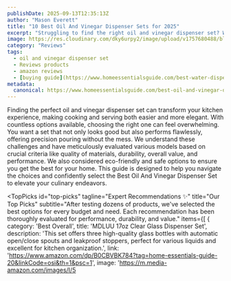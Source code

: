 ```yaml
---
publishDate: 2025-09-13T12:35:13Z
author: "Mason Everett"
title: "10 Best Oil And Vinegar Dispenser Sets for 2025"
excerpt: "Struggling to find the right oil and vinegar dispenser set? We've tested dozens to help you choose the best for your kitchen, ensuring precise pouring and a mess-free experience."
image: https://res.cloudinary.com/dky6urpy2/image/upload/v1757680488/blog_image_1757680488_rygcqk.webp
category: "Reviews"
tags:
  - oil and vinegar dispenser set
  - Reviews products
  - amazon reviews
  - [buying guide](https://www.homeessentialsguide.com/best-water-dispenser-with-ice-maker)
metadata:
  canonical: https://www.homeessentialsguide.com/best-oil-and-vinegar-dispenser-set
---
```



Finding the perfect oil and vinegar dispenser set can transform your kitchen experience, making cooking and serving both easier and more elegant. With countless options available, choosing the right one can feel overwhelming. You want a set that not only looks good but also performs flawlessly, offering precision pouring without the mess. We understand these challenges and have meticulously evaluated various models based on crucial criteria like quality of materials, durability, overall value, and performance. We also considered eco-friendly and safe options to ensure you get the best for your home. This guide is designed to help you navigate the choices and confidently select the Best Oil And Vinegar Dispenser Set to elevate your culinary endeavors.

<TopPicks
  id="top-picks"
  tagline="Expert Recommendations ✨"
  title="Our Top Picks"
  subtitle="After testing dozens of products, we've selected the best options for every budget and need. Each recommendation has been thoroughly evaluated for performance, durability, and value."
  items={[
    {
      category: 'Best Overall',
      title: 'MDLUU 17oz Clear Glass Dispenser Set',
      description: 'This set offers three high-quality glass bottles with automatic open/close spouts and leakproof stoppers, perfect for various liquids and excellent for kitchen organization.',
      link: 'https://www.amazon.com/dp/B0CBVBK784?tag=home-essentials-guide-20&linkCode=osi&th=1&psc=1',
      image: 'https://m.media-amazon.com/images/I/5
